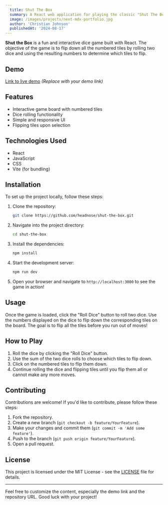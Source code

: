 ```yaml
---
  title: Shut The Box
  summary: A React web application for playing the classic "Shut The Box" game.
  image: /images/projects/next-mdx-portfolio.jpg
  author: 'Christian Johnson'
  publishedAt: '2024-08-17'
---
```




**Shut the Box** is a fun and interactive dice game built with React. The objective of the game is to flip down all the numbered tiles by rolling two dice and using the resulting numbers to determine which tiles to flip.


## Demo

[Link to live demo](#) *(Replace with your demo link)*

## Features

- Interactive game board with numbered tiles
- Dice rolling functionality
- Simple and responsive UI
- Flipping tiles upon selection

## Technologies Used

- React
- JavaScript
- CSS
- Vite (for bundling)

## Installation

To set up the project locally, follow these steps:

1. Clone the repository:

   ```bash
   git clone https://github.com/headnose/shut-the-box.git
   ```

2. Navigate into the project directory:

   ```bash
   cd shut-the-box
   ```

3. Install the dependencies:

   ```bash
   npm install
   ```

4. Start the development server:

   ```bash
   npm run dev
   ```

5. Open your browser and navigate to `http://localhost:3000` to see the game in action!

## Usage

Once the game is loaded, click the "Roll Dice" button to roll two dice. Use the numbers displayed on the dice to flip down the corresponding tiles on the board. The goal is to flip all the tiles before you run out of moves!

## How to Play

1. Roll the dice by clicking the "Roll Dice" button.
2. Use the sum of the two dice rolls to choose which tiles to flip down.
3. Click on the numbered tiles to flip them down. 
4. Continue rolling the dice and flipping tiles until you flip them all or cannot make any more moves.

## Contributing

Contributions are welcome! If you'd like to contribute, please follow these steps:

1. Fork the repository.
2. Create a new branch (`git checkout -b feature/YourFeature`).
3. Make your changes and commit them (`git commit -m 'Add some feature'`).
4. Push to the branch (`git push origin feature/YourFeature`).
5. Open a pull request.

## License

This project is licensed under the MIT License - see the [LICENSE](LICENSE) file for details.

---

Feel free to customize the content, especially the demo link and the repository URL. Good luck with your project!